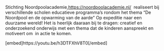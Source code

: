 Stichting Noordpoolacademie,<a href="https://noordpoolacademie.nl/">https://noordpoolacademie.nl/</a>  realiseert bij verschillende scholen educatieve programma's rondom het thema "De Noordpool en de opwarming van de aarde" Op expeditie naar een duurzame wereld! Het is heerlijk daaraan bij te dragen: creatief en onderzoekend onderwijs met een thema dat de kinderen aanspreekt en motiveert om  in actie te komen.

[embed]https://youtu.be/h3DTFXhV8T0[/embed]
